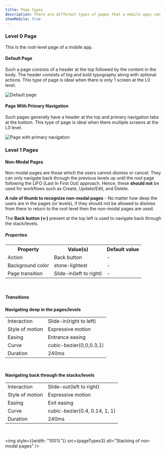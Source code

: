 ```yaml
---
title: Page types
description: There are different types of pages that a mobile apps can use.
showMobile: true
---
```



### Level 0 Page
This is the root-level page of a mobile app.
#### Default Page
Such a page consists of a header at the top followed by the content in the body. The header consists of big and bold typography along with optional actions. This type of page is ideal when there is only 1 screen at the L0 level.

![Default page](./images/pageTypes-1.png)
<br/>

#### Page With Primary Navigation
Such pages generally have a header at the top and primary navigation tabs at the bottom. This type of page is ideal when there multiple screens at the L0 level.

![ Page with primary navigation](./images/pageTypes-2.png)
<br/>

### Level 1 Pages
#### Non-Modal Pages
Non-modal pages are those which the users cannot dismiss or cancel. They can only navigate back through the previous levels up until the root page following the LIFO (Last In First Out) approach. Hence, these **should not** be used for workflows such as Create, Update/Edit, and Delete.

**A rule of thumb to recognize non-modal pages** - No matter how deep the users are in the pages (or levels), if they should not be allowed to dismiss from there to return to the root level then the non-modal pages are used.

The **Back button (←)** present at the top left is used to navigate back through the stack/levels.

##### Properties
<table style={{width: "100%"}}>
  <tbody>
    <tr>
      <th style={{width:"33%", textAlign: "left"}}>Property</th>
      <th style={{width:"33%", textAlign: "left"}}>Value(s)</th>
      <th style={{width:"33%", textAlign: "left"}}>Default value</th>
    </tr>
    <tr style={{verticalAlign: "top"}}>
      <td>Action</td>
      <td>Back button</td>
      <td>-</td>
    </tr>
    <tr style={{verticalAlign: "top"}}>
      <td>Background color</td>
      <td>stone-lightest</td>
      <td>-</td>
    </tr>
    <tr style={{verticalAlign: "top"}}>
      <td>Page transition</td>
      <td>Slide-in(left to right)</td>
      <td>-</td>
    </tr>
  </tbody>
</table>
<br/>

##### Transitions
**Navigating deep in the pages/levels**
<table style={{width: "100%"}}>
  <tbody>
    <tr style={{verticalAlign: "top"}}>
      <td>Interaction</td>
      <td>Slide-in(right to left)</td>
    </tr>
    <tr style={{verticalAlign: "top"}}>
      <td>Style of motion</td>
      <td>Expressive motion</td>
    </tr>
    <tr style={{verticalAlign: "top"}}>
      <td>Easing</td>
      <td>Entrance easing</td>
    </tr>
    <tr style={{verticalAlign: "top"}}>
      <td>Curve</td>
      <td>cubic-bezier(0,0,0.3,1)</td>
    </tr>
    <tr style={{verticalAlign: "top"}}>
      <td>Duration</td>
      <td>240ms</td>
    </tr>
  </tbody>
</table>
<br/>

**Navigating back through the stacks/levels**
<table style={{width: "100%"}}>
  <tbody>
    <tr style={{verticalAlign: "top"}}>
      <td>Interaction</td>
      <td>Slide-out(left to right)</td>
    </tr>
    <tr style={{verticalAlign: "top"}}>
      <td>Style of motion</td>
      <td>Expressive motion</td>
    </tr>
    <tr style={{verticalAlign: "top"}}>
      <td>Easing</td>
      <td>Exit easing</td>
    </tr>
    <tr style={{verticalAlign: "top"}}>
      <td>Curve</td>
      <td>cubic-bezier(0.4, 0.14, 1, 1)</td>
    </tr>
    <tr style={{verticalAlign: "top"}}>
      <td>Duration</td>
      <td>240ms</td>
    </tr>
  </tbody>
</table>
<br/>

<img style={{width: "100%"}} src={pageTypes3} alt="Stacking of non-modal pages" />
<br/>
